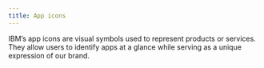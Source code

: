 ```yaml
---
title: App icons
---
```


<PageDescription>
  IBM’s app icons are visual symbols used to represent products or services.
  They allow users to identify apps at a glance while serving as a unique
  expression of our brand.
</PageDescription>
